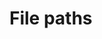 # File paths

<!-- 
This chapter gives an overview of file paths.

Maybe start with importing data and then come back to this?
-->


